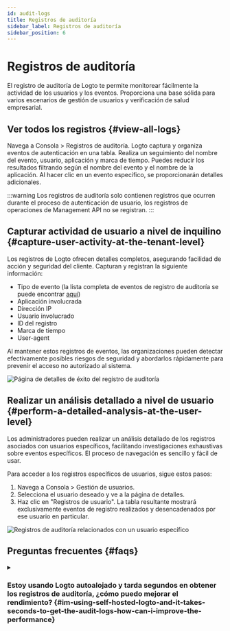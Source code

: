 ```yaml
---
id: audit-logs
title: Registros de auditoría
sidebar_label: Registros de auditoría
sidebar_position: 6
---
```



# Registros de auditoría

El registro de auditoría de Logto te permite monitorear fácilmente la actividad de los usuarios y los eventos. Proporciona una base sólida para varios escenarios de gestión de usuarios y verificación de salud empresarial.

## Ver todos los registros \{#view-all-logs}

Navega a <CloudLink to="/audit-logs">Consola > Registros de auditoría</CloudLink>. Logto captura y organiza eventos de autenticación en una tabla. Realiza un seguimiento del nombre del evento, usuario, aplicación y marca de tiempo. Puedes reducir los resultados filtrando según el nombre del evento y el nombre de la aplicación. Al hacer clic en un evento específico, se proporcionarán detalles adicionales.

:::warning
Los registros de auditoría solo contienen registros que ocurren durante el proceso de autenticación de usuario, los registros de operaciones de Management API no se registran.
:::

## Capturar actividad de usuario a nivel de inquilino \{#capture-user-activity-at-the-tenant-level}

Los registros de Logto ofrecen detalles completos, asegurando facilidad de acción y seguridad del cliente. Capturan y registran la siguiente información:

- Tipo de evento (la lista completa de eventos de registro de auditoría se puede encontrar [aquí](https://github.com/logto-io/logto/blob/master/packages/console/src/consts/logs.ts))
- Aplicación involucrada
- Dirección IP
- Usuario involucrado
- ID del registro
- Marca de tiempo
- User-agent

Al mantener estos registros de eventos, las organizaciones pueden detectar efectivamente posibles riesgos de seguridad y abordarlos rápidamente para prevenir el acceso no autorizado al sistema.

<img
  src={auditLogSuccessDetailsPageImage}
  alt="Página de detalles de éxito del registro de auditoría"
/>

## Realizar un análisis detallado a nivel de usuario \{#perform-a-detailed-analysis-at-the-user-level}

Los administradores pueden realizar un análisis detallado de los registros asociados con usuarios específicos, facilitando investigaciones exhaustivas sobre eventos específicos. El proceso de navegación es sencillo y fácil de usar.

Para acceder a los registros específicos de usuarios, sigue estos pasos:

1. Navega a <CloudLink to="/users">Consola > Gestión de usuarios</CloudLink>.
2. Selecciona el usuario deseado y ve a la página de detalles.
3. Haz clic en "Registros de usuario". La tabla resultante mostrará exclusivamente eventos de registro realizados y desencadenados por ese usuario en particular.

<img
  src={auditLogsRelatedToSpecificUserImage}
  alt="Registros de auditoría relacionados con un usuario específico"
/>

## Preguntas frecuentes \{#faqs}

<details>
<summary>

### Estoy usando Logto autoalojado y tarda segundos en obtener los registros de auditoría, ¿cómo puedo mejorar el rendimiento? \{#im-using-self-hosted-logto-and-it-takes-seconds-to-get-the-audit-logs-how-can-i-improve-the-performance}

</summary>

Los usuarios de OSS deben agregar un cronjob para limpiar regularmente los registros de auditoría desactualizados.

</details>
